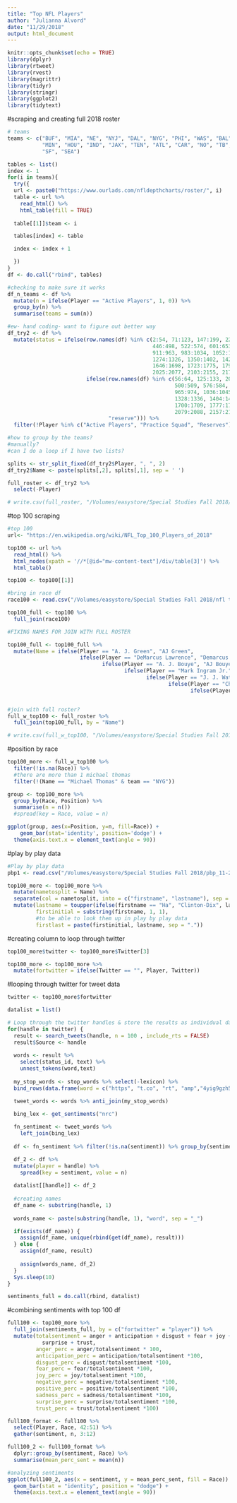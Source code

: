 ```yaml
---
title: "Top NFL Players"
author: "Julianna Alvord"
date: "11/29/2018"
output: html_document
---
```


```r
knitr::opts_chunk$set(echo = TRUE)
library(dplyr)
library(rtweet)
library(rvest)
library(magrittr)
library(tidyr)
library(stringr)
library(ggplot2)
library(tidytext)
```

#scraping and creating full 2018 roster
```r
# teams
teams <- c("BUF", "MIA", "NE", "NYJ", "DAL", "NYG", "PHI", "WAS", "BAL", "CIN", "CLE", "PIT", "CHI", "DET", "GB",
           "MIN", "HOU", "IND", "JAX", "TEN", "ATL", "CAR", "NO", "TB", "DEN", "KC", "LAC", "OAK", "ARZ", "LAR",
           "SF", "SEA")

tables <- list()
index <- 1
for(i in teams){
  try({
  url <- paste0("https://www.ourlads.com/nfldepthcharts/roster/", i)
  table <- url %>% 
    read_html() %>% 
    html_table(fill = TRUE)
  
  table[[1]]$team <- i

  tables[index] <- table

  index <- index + 1

  })
}
df <- do.call("rbind", tables)

#checking to make sure it works
df_n_teams <- df %>%
  mutate(n = ifelse(Player == "Active Players", 1, 0)) %>%
  group_by(n) %>%
  summarise(teams = sum(n))

#ew- hand coding- want to figure out better way
df_try2 <- df %>%
  mutate(status = ifelse(row.names(df) %in% c(2:54, 71:123, 147:199, 227:279, 298:350, 373:425,
                                              446:498, 522:574, 601:653, 681:733, 757:809, 832:885,
                                              911:963, 983:1034, 1052:1103, 1125:1177, 1200:1252,
                                              1274:1326, 1350:1402, 1428:1480, 1500:1553, 1572:1623,
                                              1646:1698, 1723:1775, 1799:1851, 1874:1926, 1952:2004,
                                              2025:2077, 2103:2155, 2175:2227, 2249:2301, 2322:2374), "active",
                         ifelse(row.names(df) %in% c(56:64, 125:133, 201:210, 281:289, 352:360, 427:435,
                                                     500:509, 576:584, 655:665, 735:745, 811:821, 887:897, 
                                                     965:974, 1036:1045, 1105:1114, 1179:1188, 1254:1263,
                                                     1328:1336, 1404:1413, 1482:1491, 1555:1564, 1625:1634,
                                                     1700:1709, 1777:1787, 1853:1862, 1928:1937, 2006:2015,
                                                     2079:2088, 2157:2166, 2229:2238, 2303:2311, 2376:2385), "practice",
                                "reserve"))) %>%
  filter(!Player %in% c("Active Players", "Practice Squad", "Reserves"))

#how to group by the teams?
#manually?
#can I do a loop if I have two lists?

splits <- str_split_fixed(df_try2$Player, ", ", 2)
df_try2$Name <- paste(splits[,2], splits[,1], sep = ' ')

full_roster <- df_try2 %>%
  select(-Player)

# write.csv(full_roster, "/Volumes/easystore/Special Studies Fall 2018/full_roster_11-29-18.csv")
```

#top 100 scraping
```r
#top 100
url<- "https://en.wikipedia.org/wiki/NFL_Top_100_Players_of_2018"

top100 <- url %>%
  read_html() %>%
  html_nodes(xpath = '//*[@id="mw-content-text"]/div/table[3]') %>%
  html_table()

top100 <- top100[[1]]

#bring in race df
race100 <- read.csv("/Volumes/easystore/Special Studies Fall 2018/nfl top 100 race.csv", stringsAsFactors = FALSE)

top100_full <- top100 %>%
  full_join(race100)

#FIXING NAMES FOR JOIN WITH FULL ROSTER

top100_full <- top100_full %>%
  mutate(Name = ifelse(Player == "A. J. Green", "AJ Green",
                       ifelse(Player == "DeMarcus Lawrence", "Demarcus Lawrence",
                              ifelse(Player == "A. J. Bouye", "AJ Bouye",
                                     ifelse(Player == "Mark Ingram Jr.", "Mark Ingram",
                                            ifelse(Player == "J. J. Watt", "JJ Watt",
                                                   ifelse(Player == "Chris Harris Jr.", "Chris Harris",
                                                          ifelse(Player == "C. J. Mosley", "CJ Mosley", Player))))))))


#join with full roster?
full_w_top100 <- full_roster %>%
  full_join(top100_full, by = "Name")

# write.csv(full_w_top100, "/Volumes/easystore/Special Studies Fall 2018/full roster with race.csv")
```

#position by race
```r
top100_more <- full_w_top100 %>%
  filter(!is.na(Race)) %>%
  #there are more than 1 michael thomas
  filter(!(Name == "Michael Thomas" & team == "NYG"))

group <- top100_more %>%
  group_by(Race, Position) %>%
  summarise(n = n()) 
  #spread(key = Race, value = n)

ggplot(group, aes(x=Position, y=n, fill=Race)) +
    geom_bar(stat='identity', position='dodge') +
  theme(axis.text.x = element_text(angle = 90))
```

#play by play data
```r
#Play by play data
pbp1 <- read.csv("/Volumes/easystore/Special Studies Fall 2018/pbp_11-27-18.csv") 

top100_more <- top100_more %>%
  mutate(nametosplit = Name) %>%
  separate(col = nametosplit, into = c("firstname", "lastname"), sep = "\\ ") %>%
  mutate(lastname = toupper(ifelse(firstname == "Ha", "Clinton-Dix", lastname)),
         firstinitial = substring(firstname, 1, 1),
         #to be able to look them up in play by play data
         firstlast = paste(firstinitial, lastname, sep = "."))
```

#creating column to loop through twitter
```r
top100_more$twitter <- top100_more$Twitter[3]

top100_more <- top100_more %>%
  mutate(fortwitter = ifelse(Twitter == "", Player, Twitter))
```


#looping through twitter for tweet data
```r
twitter <- top100_more$fortwitter

datalist = list()

# Loop through the twitter handles & store the results as individual dataframes
for(handle in twitter) {
  result <- search_tweets(handle, n = 100 , include_rts = FALSE)
  result$Source <- handle
  
  words <- result %>% 
    select(status_id, text) %>% 
    unnest_tokens(word,text)
    
  my_stop_words <- stop_words %>% select(-lexicon) %>% 
  bind_rows(data.frame(word = c("https", "t.co", "rt", "amp","4yig9gzh5t","fyy2ceydhi","78","fakenews")))

  tweet_words <- words %>% anti_join(my_stop_words)
  
  bing_lex <- get_sentiments("nrc")

  fn_sentiment <- tweet_words %>% 
    left_join(bing_lex) 
  
  df <- fn_sentiment %>% filter(!is.na(sentiment)) %>% group_by(sentiment) %>% summarise(n=n())

  df_2 <- df %>%
  mutate(player = handle) %>%
    spread(key = sentiment, value = n)
  
  datalist[[handle]] <- df_2
  
  #creating names
  df_name <- substring(handle, 1)
  
  words_name <- paste(substring(handle, 1), "word", sep = "_")

  if(exists(df_name)) {
    assign(df_name, unique(rbind(get(df_name), result)))
  } else {
    assign(df_name, result)
    
    assign(words_name, df_2)
  }
  Sys.sleep(10)
}

sentiments_full = do.call(rbind, datalist)
```

#combining sentiments with top 100 df
```r
full100 <- top100_more %>%
  full_join(sentiments_full, by = c("fortwitter" = "player")) %>%
  mutate(totalsentiment = anger + anticipation + disgust + fear + joy + negative + positive + sadness +
           surprise + trust,
         anger_perc = anger/totalsentiment * 100,
         anticipation_perc = anticipation/totalsentiment *100,
         disgust_perc = disgust/totalsentiment *100,
         fear_perc = fear/totalsentiment *100,
         joy_perc = joy/totalsentiment *100,
         negative_perc = negative/totalsentiment *100,
         positive_perc = positive/totalsentiment *100,
         sadness_perc = sadness/totalsentiment *100,
         surprise_perc = surprise/totalsentiment *100,
         trust_perc = trust/totalsentiment *100)

full100_format <- full100 %>%
  select(Player, Race, 42:51) %>%
  gather(sentiment, n, 3:12)

full100_2 <- full100_format %>%
  dplyr::group_by(sentiment, Race) %>%
  summarise(mean_perc_sent = mean(n))

#analyzing sentiments
ggplot(full100_2, aes(x = sentiment, y = mean_perc_sent, fill = Race)) +
  geom_bar(stat = "identity", position = "dodge") +
  theme(axis.text.x = element_text(angle = 90))
  
```

